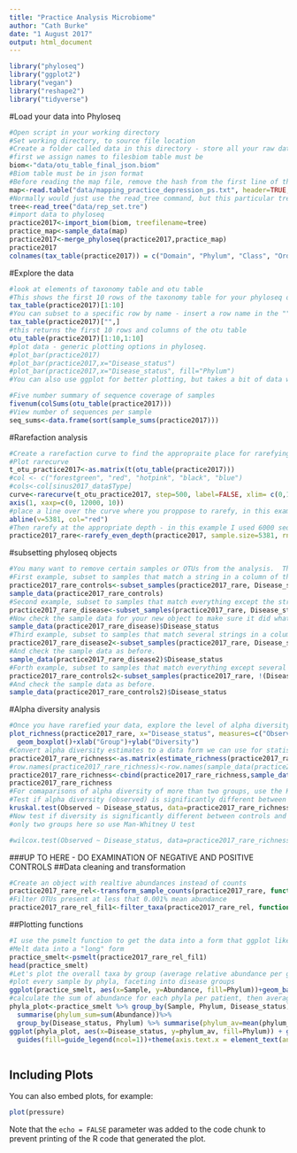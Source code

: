 ```yaml
---
title: "Practice Analysis Microbiome"
author: "Cath Burke"
date: "1 August 2017"
output: html_document
---
```



```r
library("phyloseq")
library("ggplot2")
library("vegan")
library("reshape2")
library("tidyverse")
```
#Load your data into Phyloseq
```r
#Open script in your working directory
#Set working directory, to source file location
#Create a folder called data in this directory - store all your raw data here
#first we assign names to filesbiom table must be
biom<-"data/otu_table_final_json.biom"
#Biom table must be in json format
#Before reading the map file, remove the hash from the first line of the QIIME mapping file
map<-read.table("data/mapping_practice_depression_ps.txt", header=TRUE, row.names=1)
#Normally would just use the read_tree command, but this particular tree is a bit different to ususal.
tree<-read_tree("data/rep_set.tre")
#import data to phyloseq
practice2017<-import_biom(biom, treefilename=tree)
practice_map<-sample_data(map)
practice2017<-merge_phyloseq(practice2017,practice_map)
practice2017
colnames(tax_table(practice2017)) = c("Domain", "Phylum", "Class", "Order", "Family", "Genus", "Species")
```
#Explore the data
```r
#look at elements of taxonomy table and otu table
#This shows the first 10 rows of the taxonomy table for your phyloseq object
tax_table(practice2017)[1:10]
#You can subset to a specific row by name - insert a row name in the ""
tax_table(practice2017)["",]
#this returns the first 10 rows and columns of the otu table
otu_table(practice2017)[1:10,1:10]
#plot data - generic plotting options in phyloseq.
#plot_bar(practice2017)
#plot_bar(practice2017,x="Disease_status")
#plot_bar(practice2017,x="Disease_status", fill="Phylum")
#You can also use ggplot for better plotting, but takes a bit of data wrangling, more on that below.

#Five number summary of sequence coverage of samples
fivenum(colSums(otu_table(practice2017)))
#View number of sequences per sample
seq_sums<-data.frame(sort(sample_sums(practice2017)))
```
#Rarefaction analysis
```r
#Create a rarefaction curve to find the appropraite place for rarefying your data. Uses vegan for calculating the curve, and base R for plotting. 
#Plot rarecurve
t_otu_practice2017<-as.matrix(t(otu_table(practice2017)))
#col <- c("forestgreen", "red", "hotpink", "black", "blue")
#cols<-col[sinus2017_data$Type]
curve<-rarecurve(t_otu_practice2017, step=500, label=FALSE, xlim= c(0,12000), ylim=c(0,1500), ylab = "OTU Count", xaxt="n")
axis(1, xaxp=c(0, 12000, 10))
#place a line over the curve where you proppose to rarefy, in this example I used 6000 sequences
abline(v=5381, col="red")
#Then rarefy at the appropriate depth - in this example I used 6000 sequences.
practice2017_rare<-rarefy_even_depth(practice2017, sample.size=5381, rngseed=711, replace=FALSE, trimOTUs=TRUE)
```
#subsetting phyloseq objects
```r
#You many want to remove certain samples or OTUs from the analysis.  There are several ways to do this in Phyloseq, all require creating a new Phyloseq object.
#First example, subset to samples that match a string in a column of the sample data (i.e. the mapping file)
practice2017_rare_controls<-subset_samples(practice2017_rare, Disease_status=="control")
sample_data(practice2017_rare_controls)
#Second example, subset to samples that match everything except the string in a column of the sample data
practice2017_rare_disease<-subset_samples(practice2017_rare, Disease_status!="control")
#Now check the sample data for your new object to make sure it did what you think it did.  In this example I'm only returning the column that lists Disease_status
sample_data(practice2017_rare_disease)$Disease_status
#Third example, subset to samples that match several strings in a column of the sample data
practice2017_rare_disease2<-subset_samples(practice2017_rare, Disease_status%in%c("mdd", "recovering_mdd"))
#And check the sample data as before.
sample_data(practice2017_rare_disease2)$Disease_status
#Forth example, subset to samples that match everything except several strings in a column of the sample data
practice2017_rare_controls2<-subset_samples(practice2017_rare, !(Disease_status%in%c("mdd", "recovering_mdd")))
#And check the sample data as before.
sample_data(practice2017_rare_controls2)$Disease_status
```

#Alpha diversity analysis
```r
#Once you have rarefied your data, explore the level of alpha diversity.  Uses phyloseq plot function which is built on ggplot2.  The x value will determine how samples are grouped along the x axis.
plot_richness(practice2017_rare, x="Disease_status", measures=c("Observed", "Chao1","Shannon"))+
  geom_boxplot()+xlab("Group")+ylab("Diversity")
#Convert alpha diversity estimates to a data form we can use for statistical testing
practice2017_rare_richness<-as.matrix(estimate_richness(practice2017_rare, measures=c("Observed","Chao1","Shannon")))
#row.names(practice2017_rare_richness)<-row.names(sample_data(practice2017_rare))
practice2017_rare_richness<-cbind(practice2017_rare_richness,sample_data(practice2017_rare))
practice2017_rare_richness
#For comaparisons of alpha diversity of more than two groups, use the Kruskal-Wallis test 
#Test if alpha diversity (observed) is significantly different between Disease_status groups
kruskal.test(Observed ~ Disease_status, data=practice2017_rare_richness)
#Now test if diversity is significantly different between controls and patients who were ever depressed (and recovering mdd groups (Original_status)
#only two groups here so use Man-Whitney U test

#wilcox.test(Observed ~ Disease_status, data=practice2017_rare_richness)
```
###UP TO HERE - DO EXAMINATION OF NEGATIVE AND POSITIVE CONTROLS
##Data cleaning and transformation
```r
#Create an object with realtive abundances instead of counts
practice2017_rare_rel<-transform_sample_counts(practice2017_rare, function(x) x/sum(x))
#Filter OTUs present at less that 0.001% mean abundance
practice2017_rare_rel_fil1<-filter_taxa(practice2017_rare_rel, function(x) mean(x) > 1e-5, TRUE)
```

##Plotting functions
```r
#I use the psmelt function to get the data into a form that ggplot likes, dplyr to filter that data I want, and ggplot to do the plotting
#Melt data into a "long" form
practice_smelt<-psmelt(practice2017_rare_rel_fil1)
head(practice_smelt)
#Let's plot the overall taxa by group (average relative abundance per group) and colour by phyla
#plot every sample by phyla, faceting into disease groups
ggplot(practice_smelt, aes(x=Sample, y=Abundance, fill=Phylum))+geom_bar(stat="identity")+facet_grid(.~Disease_status, scales="free")
#calculate the sum of abundance for each phyla per patient, then average out across groups and plot.
phyla_plot<-practice_smelt %>% group_by(Sample, Phylum, Disease_status) %>%
  summarise(phylum_sum=sum(Abundance))%>%
  group_by(Disease_status, Phylum) %>% summarise(phylum_av=mean(phylum_sum))
ggplot(phyla_plot, aes(x=Disease_status, y=phylum_av, fill=Phylum)) + geom_bar(stat="identity")+facet_grid(.~Disease_status, scales="free")+
  guides(fill=guide_legend(ncol=1))+theme(axis.text.x = element_text(angle = 90, hjust = 1),legend.key.size = unit(0.5,"line")) +ggtitle("Average Phyla per Group")



```

## Including Plots

You can also embed plots, for example:

```r
plot(pressure)
```

Note that the `echo = FALSE` parameter was added to the code chunk to prevent printing of the R code that generated the plot.
